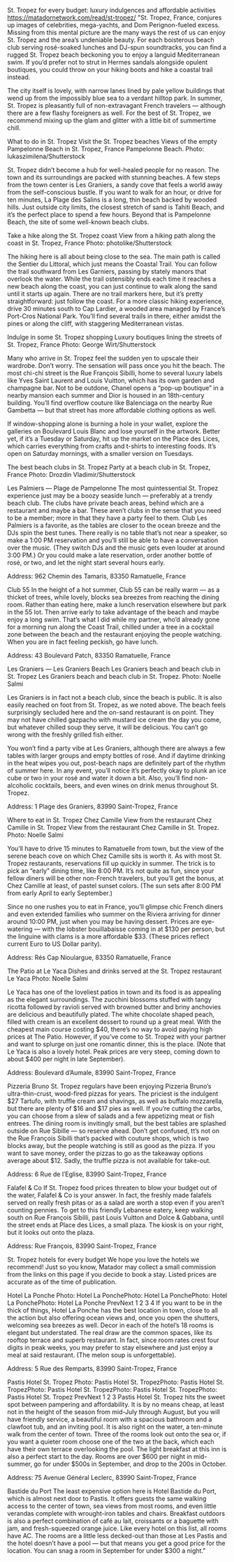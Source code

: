 St. Tropez for every budget: luxury indulgences and affordable activities	https://matadornetwork.com/read/st-tropez/	"St. Tropez, France, conjures up images of celebrities, mega-yachts, and Dom Perignon-fueled excess. Missing from this mental picture are the many ways the rest of us can enjoy St. Tropez and the area’s undeniable beauty. For each boisterous beach club serving rosé-soaked lunches and DJ-spun soundtracks, you can find a rugged St. Tropez beach beckoning you to enjoy a languid Mediterranean swim. If you’d prefer not to strut in Hermes sandals alongside opulent boutiques, you could throw on your hiking boots and hike a coastal trail instead.

The city itself is lovely, with narrow lanes lined by pale yellow buildings that wend up from the impossibly blue sea to a verdant hilltop park. In summer, St. Tropez is pleasantly full of non-extravagant French travelers — although there are a few flashy foreigners as well. For the best of St. Tropez, we recommend mixing up the glam and glitter with a little bit of summertime chill.

What to do in St. Tropez
Visit the St. Tropez beaches
Views of the empty Pampelonne Beach in St. Tropez, France
Pampelonne Beach. Photo: lukaszimilena/Shutterstock

St. Tropez didn’t become a hub for well-healed people for no reason. The town and its surroundings are packed with stunning beaches. A few steps from the town center is Les Graniers, a sandy cove that feels a world away from the self-conscious bustle. If you want to walk for an hour, or drive for ten minutes, La Plage des Salins is a long, thin beach backed by wooded hills. Just outside city limits, the closest stretch of sand is Tahiti Beach, and it’s the perfect place to spend a few hours. Beyond that is Pampelonne Beach, the site of some well-known beach clubs.

Take a hike along the St. Tropez coast
View from a hiking path along the coast in St. Tropez, France
Photo: photolike/Shutterstock

The hiking here is all about being close to the sea. The main path is called the Sentier du Littoral, which just means the Coastal Trail. You can follow the trail southward from Les Garniers, passing by stately manors that overlook the water. While the trail ostensibly ends each time it reaches a new beach along the coast, you can just continue to walk along the sand until it starts up again. There are no trail markers here, but it’s pretty straightforward: just follow the coast. For a more classic hiking experience, drive 30 minutes south to Cap Lardier, a wooded area managed by France’s Port-Cros National Park. You’ll find several trails in there, either amidst the pines or along the cliff, with staggering Mediterranean vistas.

Indulge in some St. Tropez shopping
Luxury boutiques lining the streets of St. Tropez, France
Photo: George Wirt/Shutterstock

Many who arrive in St. Tropez feel the sudden yen to upscale their wardrobe. Don’t worry. The sensation will pass once you hit the beach. The most chi-chi street is the Rue François Sibilli, home to several luxury labels like Yves Saint Laurent and Louis Vuitton, which has its own garden and champagne bar. Not to be outdone, Chanel opens a “pop-up boutique” in a nearby mansion each summer and Dior is housed in an 18th-century building. You’ll find overflow couture like Balenciaga on the nearby Rue Gambetta — but that street has more affordable clothing options as well.

If window-shopping alone is burning a hole in your wallet, explore the galleries on Boulevard Louis Blanc and lose yourself in the artwork. Better yet, if it’s a Tuesday or Saturday, hit up the market on the Place des Lices, which carries everything from crafts and t-shirts to interesting foods. It’s open on Saturday mornings, with a smaller version on Tuesdays.

The best beach clubs in St. Tropez
Party at a beach club in St. Tropez, France
Photo: Drozdin Vladimir/Shutterstock

Les Palmiers — Plage de Pampelonne
The most quintessential St. Tropez experience just may be a boozy seaside lunch — preferably at a trendy beach club. The clubs have private beach areas, behind which are a restaurant and maybe a bar. These aren’t clubs in the sense that you need to be a member; more in that they have a party feel to them. Club Les Palmiers is a favorite, as the tables are closer to the ocean breeze and the DJs spin the best tunes. There really is no table that’s not near a speaker, so make a 1:00 PM reservation and you’ll still be able to have a conversation over the music. (They switch DJs and the music gets even louder at around 3:00 PM.) Or you could make a late reservation, order another bottle of rosé, or two, and let the night start several hours early.

Address: 962 Chemin des Tamaris, 83350 Ramatuelle, France

Club 55
In the height of a hot summer, Club 55 can be really warm — as a thicket of trees, while lovely, blocks sea breezes from reaching the dining room. Rather than eating here, make a lunch reservation elsewhere but park in the 55 lot. Then arrive early to take advantage of the beach and maybe enjoy a long swim. That’s what I did while my partner, who’d already gone for a morning run along the Coast Trail, chilled under a tree in a cocktail zone between the beach and the restaurant enjoying the people watching. When you are in fact feeling peckish, go have lunch.

Address: ​​43 Boulevard Patch, 83350 Ramatuelle, France

Les Graniers — Les Graniers Beach
Les Graniers beach and beach club in St. Tropez
Les Graniers beach and beach club in St. Tropez. Photo: Noelle Salmi

Les Graniers is in fact not a beach club, since the beach is public. It is also easily reached on foot from St. Tropez, as we noted above. The beach feels surprisingly secluded here and the on-sand restaurant is on point. They may not have chilled gazpacho with mustard ice cream the day you come, but whatever chilled soup they serve, it will be delicious. You can’t go wrong with the freshly grilled fish either.

You won’t find a party vibe at Les Graniers, although there are always a few tables with larger groups and empty bottles of rosé. And if daytime drinking in the heat wipes you out, post-beach naps are definitely part of the rhythm of summer here. In any event, you’ll notice it’s perfectly okay to plunk an ice cube or two in your rosé and water it down a bit. Also, you’ll find non-alcoholic cocktails, beers, and even wines on drink menus throughout St. Tropez.

Address: 1 Plage des Graniers, 83990 Saint-Tropez, France

Where to eat in St. Tropez
Chez Camille
View from the restaurant Chez Camille in St. Tropez
View from the restaurant Chez Camille in St. Tropez. Photo: Noelle Salmi

You’ll have to drive 15 minutes to Ramatuelle from town, but the view of the serene beach cove on which Chez Camille sits is worth it. As with most St. Tropez restaurants, reservations fill up quickly in summer. The trick is to pick an “early” dining time, like 8:00 PM. It’s not quite as fun, since your fellow diners will be other non-French travelers, but you’ll get the bonus, at Chez Camille at least, of pastel sunset colors. (The sun sets after 8:00 PM from early April to early September.)

Since no one rushes you to eat in France, you’ll glimpse chic French diners and even extended families who summer on the Riviera arriving for dinner around 10:00 PM, just when you may be having dessert. Prices are eye-watering — with the lobster bouillabaisse coming in at $130 per person, but the linguine with clams is a more affordable $33. (These prices reflect current Euro to US Dollar parity).

Address: Rés Cap Nioulargue, 83350 Ramatuelle, France

The Patio at Le Yaca
Dishes and drinks served at the St. Tropez restaurant Le Yaca
Photo: Noelle Salmi

Le Yaca has one of the loveliest patios in town and its food is as appealing as the elegant surroundings. The zucchini blossoms stuffed with tangy ricotta followed by ravioli served with browned butter and briny anchovies are delicious and beautifully plated. The white chocolate shaped peach, filled with cream is an excellent dessert to round up a great meal. With the cheapest main course costing $40, there’s no way to avoid paying high prices at The Patio. However, if you’ve come to St. Tropez with your partner and want to splurge on just one romantic dinner, this is the place. (Note that Le Yaca is also a lovely hotel. Peak prices are very steep, coming down to about $400 per night in late September).

Address: Boulevard d’Aumale, 83990 Saint-Tropez, France

Pizzeria Bruno
St. Tropez regulars have been enjoying Pizzeria Bruno’s ultra-thin-crust, wood-fired pizzas for years. The priciest is the indulgent $27 Tartufo, with truffle cream and shavings, as well as buffalo mozzarella, but there are plenty of $16 and $17 pies as well. If you’re cutting the carbs, you can choose from a slew of salads and a few appetizing meat or fish entrees. The dining room is invitingly small, but the best tables are splashed outside on Rue Sibille — so reserve ahead. Don’t get confused, tt’s not on the Rue François Sibilli that’s packed with couture shops, which is two blocks away, but the people watching is still as good as the pizza. If you want to save money, order the pizzas to go as the takeaway options average about $12. Sadly, the truffle pizza is not available for take-out.

Address: 6 Rue de l’Eglise, 83990 Saint-Tropez, France

Falafel & Co
If St. Tropez food prices threaten to blow your budget out of the water, Falafel & Co is your answer. In fact, the freshly made falafels served on really fresh pitas or as a salad are worth a stop even if you aren’t counting pennies. To get to this friendly Lebanese eatery, keep walking south on Rue François Sibilli, past Louis Vuitton and Dolce & Gabbana, until the street ends at Place des Lices, a small plaza. The kiosk is on your right, but it looks out onto the plaza.

Address: Rue François, 83990 Saint-Tropez, France

St. Tropez hotels for every budget
We hope you love the hotels we recommend! Just so you know, Matador may collect a small commission from the links on this page if you decide to book a stay. Listed prices are accurate as of the time of publication.

Hotel La Ponche
Photo: Hotel La PonchePhoto: Hotel La PonchePhoto: Hotel La PonchePhoto: Hotel La Ponche
PrevNext
1
2
3
4
If you want to be in the thick of things, Hotel La Ponche has the best location in town, close to all the action but also offering ocean views and, once you open the shutters, welcoming sea breezes as well. Decor in each of the hotel’s 18 rooms is elegant but understated. The real draw are the common spaces, like its rooftop terrace and superb restaurant. In fact, since room rates crest four digits in peak weeks, you may prefer to stay elsewhere and just enjoy a meal at said restaurant. (The melon soup is unforgettable).

Address: 5 Rue des Remparts, 83990 Saint-Tropez, France

Pastis Hotel St. Tropez
Photo: Pastis Hotel St. TropezPhoto: Pastis Hotel St. TropezPhoto: Pastis Hotel St. TropezPhoto: Pastis Hotel St. TropezPhoto: Pastis Hotel St. Tropez
PrevNext
1
2
3
Pastis Hotel St. Tropez hits the sweet spot between pampering and affordability. It is by no means cheap, at least not in the height of the season from mid-July through August, but you will have friendly service, a beautiful room with a spacious bathroom and a clawfoot tub, and an inviting pool. It is also right on the water, a ten-minute walk from the center of town. Three of the rooms look out onto the sea or, if you want a quieter room choose one of the two at the back, which each have their own terrace overlooking the pool. The light breakfast at this inn is also a perfect start to the day. Rooms are over $600 per night in mid-summer, go for under $500s in September, and drop to the 200s in October.

Address: 75 Avenue Général Leclerc, 83990 Saint-Tropez, France

Bastide du Port
The least expensive option here is Hotel Bastide du Port, which is almost next door to Pastis. It offers guests the same walking access to the center of town, sea views from most rooms, and even little verandas complete with wrought-iron tables and chairs. Breakfast outdoors is also a perfect combination of café au lait, croissants or a baguette with jam, and fresh-squeezed orange juice. Like every hotel on this list, all rooms have AC. The rooms are a little less decked-out than those at Les Pastis and the hotel doesn’t have a pool — but that means you get a good price for the location. You can snag a room in September for under $300 a night."
